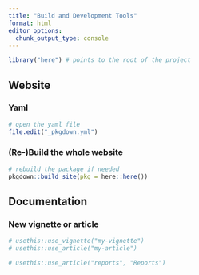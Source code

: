 ```yaml
---
title: "Build and Development Tools"
format: html
editor_options: 
  chunk_output_type: console
---
```


```r
library("here") # points to the root of the project
```


## Website

### Yaml
```r
# open the yaml file
file.edit("_pkgdown.yml")
```

### (Re-)Build the whole website
```r
# rebuild the package if needed
pkgdown::build_site(pkg = here::here()) 
```


## Documentation

### New vignette or article

```r
# usethis::use_vignette("my-vignette")
# usethis::use_article("my-article")

# usethis::use_article("reports", "Reports")
```

